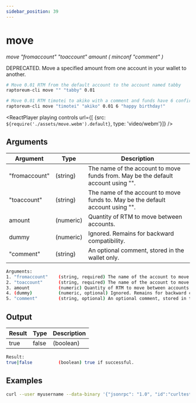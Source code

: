 ```yaml
---
sidebar_position: 39
---
```


# move

*move "fromaccount" "toaccount" amount ( minconf "comment" )*

DEPRECATED. Move a specified amount from one account in your wallet to another.

```bash
# Move 0.01 RTM from the default account to the account named tabby
raptoreum-cli move "" "tabby" 0.01

# Move 0.01 RTM timotei to akiko with a comment and funds have 6 confirmations
raptoreum-cli move "timotei" "akiko" 0.01 6 "happy birthday!"
```


<ReactPlayer playing controls url={[
    {src: `${require('./assets/move.webm').default}`, type: 'video/webm'}]} />

## Arguments

| Argument | Type | Description |
|--|--|--|
| "fromaccount" | (string) | The name of the account to move funds from. May be the default account using "". |
| "toaccount" | (string) | The name of the account to move funds to. May be the default account using "". |
| amount | (numeric) | Quantity of RTM to move between accounts. |
| dummy | (numeric) | Ignored. Remains for backward compatibility. |
| "comment" | (string) | An optional comment, stored in the wallet only. |

```bash
Arguments:
1. "fromaccount"    (string, required) The name of the account to move funds from. May be the default account using "".
2. "toaccount"      (string, required) The name of the account to move funds to. May be the default account using "".
3. amount           (numeric) Quantity of RTM to move between accounts.
4. (dummy)          (numeric, optional) Ignored. Remains for backward compatibility.
5. "comment"        (string, optional) An optional comment, stored in the wallet only.
```

## Output

| Result | Type | Description |
|--|--|--|
| true|false | (boolean) | Whether the command was successful or not |

```bash
Result:
true|false          (boolean) true if successful.
```

## Examples

```bash
curl --user myusername --data-binary '{"jsonrpc": "1.0", "id":"curltest", "method": "move", "params": ["timotei", "akiko", 0.01, 6, "happy birthday!"] }' -H 'content-type: text/plain;' http://127.0.0.1:9998/
```

